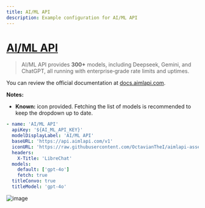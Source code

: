 ```yaml
---
title: AI/ML API
description: Example configuration for AI/ML API
---
```


# [AI/ML API](https://aimlapi.com/app/?utm_source=LibreChat&utm_medium=github&utm_campaign=integration)

> AI/ML API provides **300+** models, including Deepseek, Gemini, and ChatGPT, all running with enterprise‑grade rate limits and uptimes.

You can review the official documentation at [docs.aimlapi.com](https://docs.aimlapi.com/?utm_source=LibreChat&utm_medium=github&utm_campaign=integration).

**Notes:**

- **Known:** icon provided. Fetching the list of models is recommended to keep the dropdown up to date.

```yaml filename="librechat.yaml"
- name: 'AI/ML API'
  apiKey: '${AI_ML_API_KEY}'
  modelDisplayLabel: 'AI/ML API'
  baseURL: 'https://api.aimlapi.com/v1'
  iconURL: 'https://raw.githubusercontent.com/OctavianTheI/aimlapi-assets-devrel/main/aimlapi%20square%20Logo%20Icon.svg'
  headers:
    X-Title: 'LibreChat'
  models:
    default: ['gpt-4o']
    fetch: true
  titleConvo: true
  titleModel: 'gpt-4o'
```

![image](https://github.com/user-attachments/assets/a829efa7-8944-42f1-8cd9-07024269ef5e)
